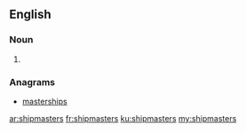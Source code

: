 ==English==

===Noun===
{{head|en|plural}}

# {{plural of|shipmaster|lang=en|nocat=1}}

===Anagrams===
* [[masterships#English|masterships]]

[[ar:shipmasters]]
[[fr:shipmasters]]
[[ku:shipmasters]]
[[my:shipmasters]]